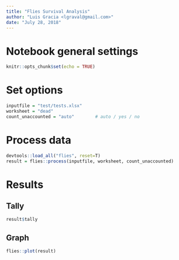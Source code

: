 ```yaml
---
title: "Flies Survival Analysis"
author: "Luis Gracia <lgraval@gmail.com>"
date: "July 28, 2018"
---
```


# Notebook general settings
```r
knitr::opts_chunk$set(echo = TRUE)
```

# Set options
```r
inputfile = "test/tests.xlsx"
worksheet = "dead"
count_unaccounted = "auto"        # auto / yes / no
```

# Process data
```r
devtools::load_all("flies", reset=T)
result = flies::process(inputfile, worksheet, count_unaccounted)
```

# Results

## Tally
```r
result$tally
```

## Graph
```r
flies::plot(result)
```
